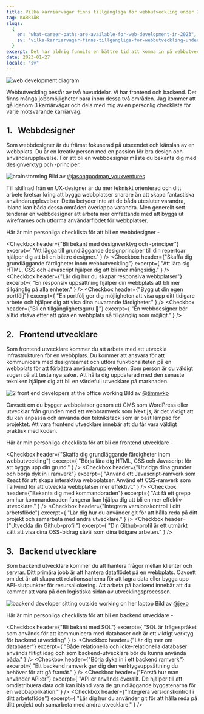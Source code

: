 ```yaml
---
title: Vilka karriärvägar finns tillgängliga för webbutveckling under 2023?
tag: KARRIÄR
slugs:
  {
    en: "what-career-paths-are-available-for-web-development-in-2023",
    sv: "vilka-karriarvagar-finns-tillgangliga-for-webbutveckling-under-2023",
  }
excerpt: Det har aldrig funnits en bättre tid att komma in på webbutveckling än idag. Med den ökade efterfrågan på marknaden har webbutveckling blivit ett av de mest eftertraktade yrkesområden. I det här inlägget hoppas jag kunna dela med mig av insikter om möjliga karriärvägar att välja mellan.
date: 2023-01-27
locale: "sv"
---
```


![web development diagram](/web.png)

Webbutveckling består av två huvuddelar. Vi har frontend och backend. Det finns många jobbmöjligheter bara inom dessa två områden. Jag kommer att gå igenom 3 karriärvägar och dela med mig av en personlig checklista för varje motsvarande karriärväg.

## 1. &nbsp; Webbdesigner

Som webbdesigner är du främst fokuserad på utseendet och känslan av en webbplats.
Du är en kreativ person med en passion för bra design och användarupplevelse. För att bli en webbdesigner måste du bekanta dig med designverktyg och -principer.

![brainstorming](https://images.unsplash.com/photo-1552664730-d307ca884978?ixlib=rb-4.0.3&ixid=MnwxMjA3fDB8MHxwaG90by1wYWdlfHx8fGVufDB8fHx8&auto=format&fit=crop&w=2670&q=80)
Bild av [@jasongoodman_youxventures](https://unsplash.com/@jasongoodman_youxventures)

Till skillnad från en UX-designer är du mer tekniskt orienterad och ditt arbete
kretsar kring att bygga webbplatser snarare än att skapa fantastiska
användarupplevelser. Detta betyder inte att de båda utesluter varandra, ibland
kan båda dessa områden överlappa varandra. Men generellt sett tenderar en
webbdesigner att arbeta mer omfattande med att bygga ut wireframes och utforma
användarflödet för webbplatser.

Här är min personliga checklista för att bli en webbdesigner -

<Checkbox
  header={"Bli bekant med designverktyg och -principer"}
  excerpt={
    "Att lägga till grundläggande designprinciper till din repertoar hjälper dig att bli en bättre designer."
  }
/>
<Checkbox
  header={"Skaffa dig grundläggande färdigheter inom webbutveckling"}
  excerpt={
    "Att lära sig HTML, CSS och Javascript hjälper dig att bli mer mångsidig."
  }
/>
<Checkbox
  header={"Lär dig hur du skapar responsiva webbplatser"}
  excerpt={
    "En responsiv uppsättning hjälper din webbplats att bli mer tillgänglig på alla enheter."
  }
/>
<Checkbox
  header={"Bygg ut din egen portfölj"}
  excerpt={
    "En portfölj ger dig möjligheten att visa upp ditt tidigare arbete och hjälper dig att visa dina nuvarande färdigheter."
  }
/>
<Checkbox
  header={"Bli en tillgänglighetsguru 🥷"}
  excerpt={
    "En webbdesigner bör alltid sträva efter att göra en webbplats så tillgänglig som möjligt."
  }
/>

## 2. &nbsp; Frontend utvecklare

Som frontend utvecklare kommer du att arbeta med att utveckla infrastrukturen för
en webbplats. Du kommer att ansvara för att kommunicera med designteamet och utföra
funktionaliteten på en webbplats för att förbättra användarupplevelsen. Som person
är du väldigt sugen på att testa nya saker. Att hålla dig uppdaterad med den senaste
tekniken hjälper dig att bli en värdefull utvecklare på marknaden.

![2 front end developers at the office working](https://images.unsplash.com/photo-1551434678-e076c223a692?ixlib=rb-4.0.3&ixid=MnwxMjA3fDB8MHxwaG90by1wYWdlfHx8fGVufDB8fHx8&auto=format&fit=crop&w=2670&q=80)
Bild av [@timmykp](https://unsplash.com/@timmykp)

Oavsett om du bygger webbplatser genom ett CMS som WordPress eller utvecklar från
grunden med ett webbramverk som Next.js, är det viktigt att du kan anpassa och använda
den teknikstack som är bäst lämpad för projektet. Att vara frontend utvecklare innebär
att du får vara väldigt praktisk med koden.

Här är min personliga checklista för att bli en frontend utvecklare -

<Checkbox
  header={"Skaffa dig grundläggande färdigheter inom webbutveckling"}
  excerpt={
    "Börja lära dig HTML, CSS och Javascript för att bygga upp din grund."
  }
/>
<Checkbox
  header={"Utvidga dina grunder och börja dyk in i ramverk"}
  excerpt={
    "Använd ett Javascript-ramverk som React för att skapa interaktiva webbplatser. Använd ett CSS-ramverk som Tailwind för att utveckla webbplatser mer effektivt."
  }
/>
<Checkbox
  header={"Bekanta dig med kommandoraden"}
  excerpt={
    "Att få ett grepp om hur kommandoraden fungerar kan hjälpa dig att bli en mer effektiv utvecklare."
  }
/>
<Checkbox
  header={"Integrera versionskontroll i ditt arbetsflöde"}
  excerpt={
    "Lär dig hur du använder git för att hålla reda på ditt projekt och samarbeta med andra utvecklare."
  }
/>
<Checkbox
  header={"Utveckla din Github-profil"}
  excerpt={
    "Din Github-profil är ett utmärkt sätt att visa dina OSS-bidrag såväl som dina tidigare arbeten."
  }
/>

## 3. &nbsp; Backend utvecklare

Som backend utvecklare kommer du att hantera frågor mellan klienter och servrar. Ditt primära jobb är att hantera dataflödet på en webbplats. Oavsett om det är att skapa ett relationsschema för att lagra data eller bygga upp API-slutpunkter för resursallokering.
Att arbeta på backend innebär att du kommer att vara på den logistiska sidan av utvecklingsprocessen.

![backend developer sitting outside working on her laptop](https://images.unsplash.com/photo-1617472592135-72a181d04b27?ixlib=rb-4.0.3&ixid=MnwxMjA3fDB8MHxwaG90by1wYWdlfHx8fGVufDB8fHx8&auto=format&fit=crop&w=2670&q=80)
Bild av [@jexo](https://unsplash.com/@jexo)

Här är min personliga checklista för att bli en backend utvecklare -

<Checkbox
  header={"Bli bekant med SQL"}
  excerpt={
    "SQL är frågespråket som används för att kommunicera med databaser och är ett viktigt verktyg för backend utveckling"
  }
/>
<Checkbox
  header={"Lär dig mer om databaser"}
  excerpt={
    "Både relationella och icke-relationella databaser används flitigt idag och som backend-utvecklare bör du kunna använda båda."
  }
/>
<Checkbox
  header={"Börja dyka in i ett backend ramverk"}
  excerpt={
    "Ett backend ramverk ger dig den verktygsuppsättning du behöver för att gå framåt."
  }
/>
<Checkbox
  header={"Förstå hur man använder API:er"}
  excerpt={
    "API:er används överallt. De hjälper till att omdistribuera data och kan ibland vara de grundläggande byggstenarna för en webbapplikation."
  }
/>
<Checkbox
  header={"Integrera versionskontroll i ditt arbetsflöde"}
  excerpt={
    "Lär dig hur du använder git för att hålla reda på ditt projekt och samarbeta med andra utvecklare."
  }
/>
